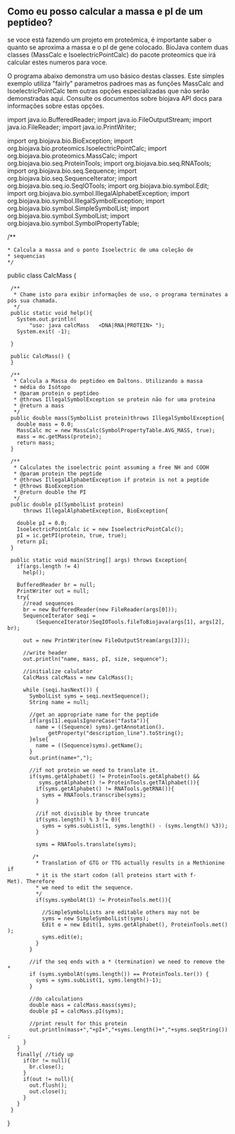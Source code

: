 == Como eu posso calcular a massa e pI de um peptideo? ==

se voce está fazendo um projeto em proteômica, é importante saber o quanto se aproxima a massa e o pI de gene colocado. BioJava contem duas classes (MassCalc e IsoelectricPointCalc) do pacote proteomics que irá calcular estes numeros para voce.

O programa abaixo demonstra um uso básico destas classes. Este simples exemplo utiliza "fairly" parametros padroes mas as funções MassCalc and IsoelectricPointCalc tem outras opções especializadas que não serão demonstradas aqui. Consulte os documentos sobre biojava API docs para informações sobre estas opções.

<java>
import java.io.BufferedReader;
import java.io.FileOutputStream;
import java.io.FileReader;
import java.io.PrintWriter;

import org.biojava.bio.BioException;
import org.biojava.bio.proteomics.IsoelectricPointCalc;
import org.biojava.bio.proteomics.MassCalc;
import org.biojava.bio.seq.ProteinTools;
import org.biojava.bio.seq.RNATools;
import org.biojava.bio.seq.Sequence;
import org.biojava.bio.seq.SequenceIterator;
import org.biojava.bio.seq.io.SeqIOTools;
import org.biojava.bio.symbol.Edit;
import org.biojava.bio.symbol.IllegalAlphabetException;
import org.biojava.bio.symbol.IllegalSymbolException;
import org.biojava.bio.symbol.SimpleSymbolList;
import org.biojava.bio.symbol.SymbolList;
import org.biojava.bio.symbol.SymbolPropertyTable;

/**
 * Calcula a massa and o ponto Isoelectric de uma coleção de
 * sequencias
 */

public class CalcMass {

  /**
   * Chame isto para exibir informações de uso, o programa terminates após sua chamada.
   */
  public static void help(){
    System.out.println(
        "uso: java calcMass <file> <format> <DNA|RNA|PROTEIN> <out file>");
    System.exit( -1);

  }

  public CalcMass() {
  }

  /**
   * Calcula a Massa do peptideo em Daltons. Utilizando a massa 
   * média do Isótopo
   * @param protein o peptideo
   * @throws IllegalSymbolException se <code>protein</code> não for uma proteina
   * @return a mass
   */
  public double mass(SymbolList protein)throws IllegalSymbolException{
    double mass = 0.0;
    MassCalc mc = new MassCalc(SymbolPropertyTable.AVG_MASS, true);
    mass = mc.getMass(protein);
    return mass;
  }

  /**
   * Calculates the isoelectric point assuming a free NH and COOH
   * @param protein the peptide
   * @throws IllegalAlphabetException if <code>protein</code> is not a peptide
   * @throws BioException
   * @return double the PI
   */
  public double pI(SymbolList protein)
      throws IllegalAlphabetException, BioException{

    double pI = 0.0;
    IsoelectricPointCalc ic = new IsoelectricPointCalc();
    pI = ic.getPI(protein, true, true);
    return pI;
  }

  public static void main(String[] args) throws Exception{
    if(args.length != 4)
      help();

    BufferedReader br = null;
    PrintWriter out = null;
    try{
      //read sequences
      br = new BufferedReader(new FileReader(args[0]));
      SequenceIterator seqi =
          (SequenceIterator)SeqIOTools.fileToBiojava(args[1], args[2], br);

      out = new PrintWriter(new FileOutputStream(args[3]));

      //write header
      out.println("name, mass, pI, size, sequence");

      //initialize calulator
      CalcMass calcMass = new CalcMass();

      while (seqi.hasNext()) {
        SymbolList syms = seqi.nextSequence();
        String name = null;

        //get an appropriate name for the peptide
        if(args[1].equalsIgnoreCase("fasta")){
          name = ((Sequence) syms).getAnnotation().
              getProperty("description_line").toString();
        }else{
          name = ((Sequence)syms).getName();
        }
        out.print(name+",");

        //if not protein we need to translate it.
        if(syms.getAlphabet() != ProteinTools.getAlphabet() &&
           syms.getAlphabet() != ProteinTools.getTAlphabet()){
          if(syms.getAlphabet() != RNATools.getRNA()){
            syms = RNATools.transcribe(syms);
          }

          //if not divisible by three truncate
          if(syms.length() % 3 != 0){
            syms = syms.subList(1, syms.length() - (syms.length() %3));
          }

          syms = RNATools.translate(syms);

         /*
          * Translation of GTG or TTG actually results in a Methionine if
          * it is the start codon (all proteins start with f-Met). Therefore
          * we need to edit the sequence.
          */      
          if(syms.symbolAt(1) != ProteinTools.met()){
            
            //SimpleSymbolLists are editable others may not be
            syms = new SimpleSymbolList(syms);
            Edit e = new Edit(1, syms.getAlphabet(), ProteinTools.met());
            syms.edit(e);
          }
        }

        //if the seq ends with a * (termination) we need to remove the *
        if (syms.symbolAt(syms.length()) == ProteinTools.ter()) {
          syms = syms.subList(1, syms.length()-1);
        }

        //do calculations
        double mass = calcMass.mass(syms);
        double pI = calcMass.pI(syms);

        //print result for this protein
        out.println(mass+","+pI+","+syms.length()+","+syms.seqString());
      }
    }
    finally{ //tidy up
      if(br != null){
        br.close();
      }
      if(out != null){
        out.flush();
        out.close();
      }
    }
  }
}
</java>